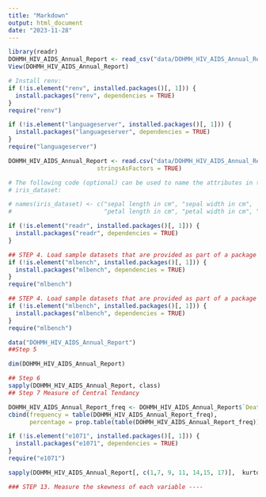 ```yaml
---
title: "Markdown"
output: html_document
date: "2023-11-28"
---
```


```r
library(readr)
DOHMH_HIV_AIDS_Annual_Report <- read_csv("data/DOHMH_HIV_AIDS_Annual_Report.csv")
View(DOHMH_HIV_AIDS_Annual_Report)

# Install renv:
if (!is.element("renv", installed.packages()[, 1])) {
  install.packages("renv", dependencies = TRUE)
}
require("renv")

if (!is.element("languageserver", installed.packages()[, 1])) {
  install.packages("languageserver", dependencies = TRUE)
}
require("languageserver")

DOHMH_HIV_AIDS_Annual_Report <- read.csv("data/DOHMH_HIV_AIDS_Annual_Report.csv", header = FALSE,
                         stringsAsFactors = TRUE)

# The following code (optional) can be used to name the attributes in the
# iris_dataset:

# names(iris_dataset) <- c("sepal length in cm", "sepal width in cm",
#                          "petal length in cm", "petal width in cm", "class")

if (!is.element("readr", installed.packages()[, 1])) {
  install.packages("readr", dependencies = TRUE)
}

## STEP 4. Load sample datasets that are provided as part of a package ----
if (!is.element("mlbench", installed.packages()[, 1])) {
  install.packages("mlbench", dependencies = TRUE)
}
require("mlbench")
```



```r
## STEP 4. Load sample datasets that are provided as part of a package ----
if (!is.element("mlbench", installed.packages()[, 1])) {
  install.packages("mlbench", dependencies = TRUE)
}
require("mlbench")

data("DOHMH_HIV_AIDS_Annual_Report")
##Step 5

dim(DOHMH_HIV_AIDS_Annual_Report)

## Step 6
sapply(DOHMH_HIV_AIDS_Annual_Report, class)
## Step 7 Measure of Central Tendancy

DOHMH_HIV_AIDS_Annual_Report_freq <- DOHMH_HIV_AIDS_Annual_Report$`Death rate`
cbind(frequency = table(DOHMH_HIV_AIDS_Annual_Report_freq),
      percentage = prop.table(table(DOHMH_HIV_AIDS_Annual_Report_freq)) * 100)


```



```r
if (!is.element("e1071", installed.packages()[, 1])) {
  install.packages("e1071", dependencies = TRUE)
}
require("e1071")

sapply(DOHMH_HIV_AIDS_Annual_Report[, c(1,7, 9, 11, 14,15, 17)],  kurtosis, type = 2)

### STEP 13. Measure the skewness of each variable ----


```


